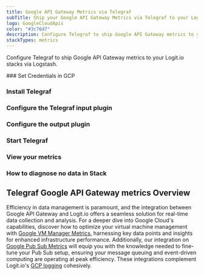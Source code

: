 ```yaml
---
title: Google API Gateway Metrics via Telegraf
subTitle: Ship your Google API Gateway Metrics via Telegraf to your Logit.io Stack
logo: GoogleCloudApis
color: "#3c76d7"
description: Configure Telegraf to ship Google API Gateway metrics to your Logit.io stacks. Configure Telegraf to send Google API Gateway metrics to Logstash or Elastic. Get started using our Telegraf Google API Gateway metrics example configuration.
stackTypes: metrics
---
```


Configure Telegraf to ship Google API Gateway metrics to your Logit.io stacks via Logstash.

<Steps>
  ### Set Credentials in GCP

  <SetGCPCredentials intro="Google API Gateway stands as a distinctive assortment of services encapsulated within Google Cloud. It is explicitly architected for the creation, 
  deployment, and management of APIs, facilitating secure and efficient interaction between various software components in a cloud-centric ecosystem."/>

  ### Install Telegraf

  <InstallTelegraf />

  ### Configure the Telegraf input plugin

  <TelegrafStackDriverInput metric_type="apigateway.googleapis.com"/>

  ### Configure the output plugin

  <TelegrafOutputPlugin />

  ### Start Telegraf

  <StartTelegraf />

  ### View your metrics
  <LaunchStack source="Google_API_Gateway_Metrics_via_Telegraf" utmMedium="metrics" utmCampaign="telegraf-GoogleAPIGateway-metrics" />

  ### How to diagnose no data in Stack

  <DiagnoseNoData />
</Steps>

## Telegraf Google API Gateway metrics Overview

Efficiency in data management is paramount, and the integration between Google API Gateway and Logit.io 
offers a seamless solution for real-time data collection and analysis. 
For a deeper dive into Google Cloud's capabilities, discover how to optimize your virtual machine management 
with [Google VM Manager Metrics](/integrations/metrics/google-cloud/vm-manager-telegraf-metrics), 
harnessing key data points and insights for enhanced infrastructure performance. Additionally, our integration 
on [Google Pub Sub Metrics](/integrations/metrics/google-cloud/pubsub-telegraf-metrics) 
will equip you with the knowledge needed to fine-tune your Pub Sub setup, ensuring your message queuing and 
event-driven computing are operating at peak efficiency. These integrations complement Logit.io's 
[GCP logging](https://logit.io/solutions/gcp-logging/) cohesively.